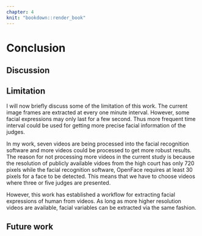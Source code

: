 ```yaml
---
chapter: 4
knit: "bookdown::render_book"
---
```


# Conclusion 

## Discussion


## Limitation

I will now briefly discuss some of the limitation of this work. The current image frames are extracted at every one minute interval. However, some facial expressions may only last for a few second. Thus more frequent time interval could be used for getting more precise facial information of the judges. 

In my work, seven videos are being processed into the facial recognition software and more videos could be processed to get more robust results. The reason for not processing more videos in the current study is  because the resolution of publicly available vidoes from the high court has only 720 pixels while the facial recognition software, OpenFace requires at least 30 pixels for a face to be detected. This means that we have to choose videos where three or five judges are presented. 

However, this work has established a workflow for extracting facial expressions of human from videos. As long as more higher resolution videos are available, facial variables can be extracted via the same fashion. 

## Future work
